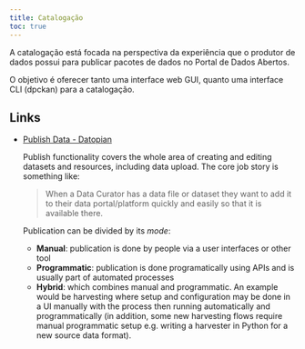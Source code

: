 ```yaml
---
title: Catalogação
toc: true
---
```


A catalogação está focada na perspectiva da experiência que o produtor de dados possui para publicar pacotes de dados no Portal de Dados Abertos.

O objetivo é oferecer tanto uma interface web GUI, quanto uma interface CLI (dpckan) para a catalogação.

## Links

- [Publish Data - Datopian](https://github.com/datopian/tech.datopian.com/tree/master/publish)

    Publish functionality covers the whole area of creating and editing datasets and resources, including data upload. The core job story is something like:

    > When a Data Curator has a data file or dataset they want to add it to their data portal/platform quickly and easily so that it is available there.

    Publication can be divided by its *mode*:

    * **Manual**: publication is done by people via a user interfaces or other tool
    * **Programmatic**: publication is done programatically using APIs and is usually part of automated processes
    * **Hybrid**: which combines manual and programmatic. An example would be harvesting where setup and configuration may be done in a UI manually with the process then running automatically and programmatically (in addition, some new harvesting flows require manual programmatic setup e.g. writing a harvester in Python for a new source data format).